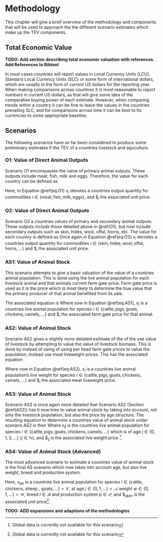 # Methodology {#methodology}

This chapter will give a brief overview of the methodology and components that 
will be used to approach the  the different scenario estimates which make up the 
TEV components. 

## Total Economic Value {#tev}

**TODO: Add section describing total economic valuation with references. **
**Add References to Bibtext**

In most cases countries will report values in Local Currency Units (LCU), 
Standard Local Currency Units (SLC) or some form of international dollars, which 
are usually in the form of current US dollars for the reporting year. 
When making comparisons across countries it is most reasonable to report numbers
in current US dollars, as that will give some idea of the comparative buying power
of each estimate. However, when comparing trends within a country it can be fine
to leave the values in the countries prevailing SLC, and for comparisons across
time it can be best to fix currencies to some appropriate baseline. 

## Scenarios {#scenarios}

The following scenarios have so far been considered to produce some preliminary 
estimates if the TEV of a countries livestock and aquculture.  

### O1: Value of Direct Animal Outputs {#O1}

Scenario O1 encompasses the value of primary animal outputs. 
These outputs include meat, fish, milk and eggs. Therefore, the value for each country can be defined as 

\begin{equation}
      \sum_{i \in \{\text{meat}, \text{fish}, \text{milk}, \text{eggs} \}} x_i \cdot \$_i
     (\#eq:O1)
\end{equation}
Here, in Equation \@ref(eq:O1) $x_i$ denotes a countries output quantity for commodities $i \in \{\text{meat}, \text{fish}, \text{milk}, \text{eggs} \}$, 
and $\$_i$ the associated unit price. 



### O2: Value of Direct Animal Outputs {#O2}

Scenario O2 a countries values of primary and secondary animal outputs. 
These outputs include those detailed above in \@ref(O1), but now include secondary outputs
such as skin, hides, wool, offal, horns, etc.
The value for each country is defined as 
\begin{equation}
     \text{O1} \  + \sum_{i \in \{\text{skin}, \text{hides}, \text{wool}, \text{offal}, \text{horns}, \dots \}} x_i \cdot \$_i
     (\#eq:O2)
\end{equation}
Once again,in Equation \@ref(eq:O2)  $x_i$ denotes a countries output quantity for commodities $i \in \{\text{skin}, \text{hides}, \text{wool}, \text{offal}, \text{horns}, \dots \}$
and $\$_i$ the associated unit price. 


### AS1: Value of Animal Stock  {#AS1}
This scenario attempts to give a basic valuation of the value of a countries
animal population.  This is done using the live animal population for each livestock 
animal and that animals current farm gate price. 
Farm gate price is used as it is the price which is most likely to determine the true value that the primary producer of that animal 
benefited from its sale. 

The associated equation is 
\begin{equation}
        \sum_{i \in \{\text{cattle}, \text{pigs}, \text{goats}, \text{chickens}, \text{camels}, \dots\}} x_i \cdot \$_i
       (\#eq:AS1)
\end{equation}
Where now in Equation \@ref(eq:AS1), $x_i$ is a countries live animal population  for species $i \in \{\text{cattle}, \text{pigs}, \text{goats}, \text{chickens}, \text{camels}, \dots\}$
and $\$_i$ the associated farm gate price for that animal. 


### AS2: Value of Animal Stock {#AS2}
Scenario AS2 gives a slightly more detailed estimate of the of the use value of livestock
by attempting to value the value of livestock biomass.  This is done by instead of using of using per head farm gate prices 
to value the population, instead use meat liveweight prices. 
This has the associated equation 
\begin{equation}
     \sum_{i \in \{\text{cattle}, \text{pigs}, \text{goats}, \text{chickens}, \text{camels}, \dots\}} x_i \cdot \$_i
     (\#eq:AS2)
\end{equation}

Where now in Equation \@ref(eq:AS2), $x_i$ is a countries live animal population's live weight  for species $i \in \{\text{cattle}, \text{pigs}, \text{goats}, \text{chickens}, \text{camels}, \dots\}$
and $\$_i$ the associated meat liveweight price.

### AS3: Value of Animal Stock {#AS3}

Scenario AS3 is once again more detailed that Scenario AS2 (Section \@ref(AS2))
has it now tries to value animal stock by taking into account, not only the livestock 
population,  but also the price by age structure.   The resulting equation to determine 
a countries value of animal stock under scenario AS2 is then 
\begin{equation}
        \sum_{i \in \{\text{cattle}, \text{pigs}, \text{goats}, \text{chickens}, \text{camels}, \dots\}}\sum_{j \in \{1, 2, \dots\}} x_{ij} \cdot \$_{ij}
      (\#eq:AS3)
\end{equation}
Where $x_ij$ is the countries live animal population for species $i \in \{\text{cattle}, \text{pigs}, \text{goats}, \text{chickens}, \text{camels}, \dots\}$
which is of age $j \in \{0, 1, 2, \dots\}$ ($j \in \mathbb{N}$), and 
$\$_{ij}$ is the associated live weight price ^[Global data is currently not available for this scenario]. 

 

### AS4: Value of Animal Stock (Advanced) {#AS4}

The most advanced scenario to estimate a countries value of animal stock is the final 
AS scenario which now takes into account age, but also live weight, breed and production system.

\begin{equation}
      \sum_{i \in \mathcal{L}} \sum_{j \in \mathcal{A}} \sum_{k \in \mathcal{W}} \sum_{l \in \mathcal{B}}\sum_{m \in \mathcal{P}} x_{ijklm} \cdot \$_{ijklm} 
\end{equation}
Here, $x_{ijkl}$ is a countries live animal population for species $i \in \{\text{cattle, chickens, sheep , goats}, \dots \}   = \mathcal{L}$, at age $j \in \{0, 1, \dots \} = \mathcal{A}$
weight $w \in \{0, 1, \dots\} = \mathcal{W}$,  breed $l \in \mathcal{B}$ and production system $p \in \mathcal{P}$, 
and $\$_{ijklm}$ is the associated unit price^[Global data is currently not available for this scenario]. 


**TODO: ADD expansions and adaptions of the methodologies**


